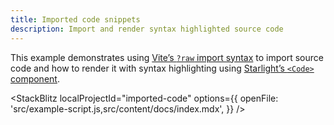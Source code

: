 ```yaml
---
title: Imported code snippets
description: Import and render syntax highlighted source code
---
```



This example demonstrates using [Vite’s `?raw` import syntax](https://vitejs.dev/guide/assets.html#importing-asset-as-string) to import source code and how to render it with syntax highlighting using [Starlight’s `<Code>` component](https://starlight.astro.build/guides/components/#code).

<StackBlitz
	localProjectId="imported-code"
	options={{
		openFile: 'src/example-script.js,src/content/docs/index.mdx',
	}}
/>
